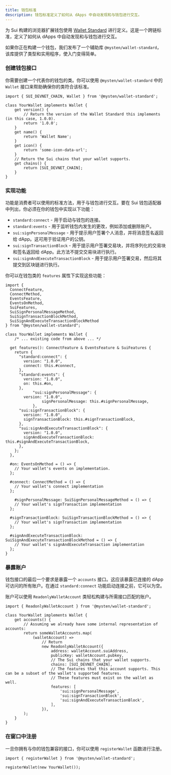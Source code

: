 ```yaml
---
title: 钱包标准
description: 钱包标准定义了如何从 dApps 中自动发现和与钱包进行交互。
---
```


为 Sui 构建的浏览器扩展钱包使用 [Wallet Standard](https://github.com/wallet-standard/wallet-standard/) 进行定义。这是一个跨链标准，定义了如何从 dApps 中自动发现和与钱包进行交互。

如果你正在构建一个钱包，我们发布了一个辅助库 `@mysten/wallet-standard`，该库提供了类型和实用程序，使入门变得简单。

### 创建钱包接口

你需要创建一个代表你的钱包的类。你可以使用 `@mysten/wallet-standard` 中的 `Wallet` 接口来帮助确保你的类符合该标准。

```tsx
import { SUI_DEVNET_CHAIN, Wallet } from '@mysten/wallet-standard';

class YourWallet implements Wallet {
	get version() {
		// Return the version of the Wallet Standard this implements (in this case, 1.0.0).
		return '1.0.0';
	}
	get name() {
		return 'Wallet Name';
	}
	get icon() {
		return 'some-icon-data-url';
	}
	// Return the Sui chains that your wallet supports.
	get chains() {
		return [SUI_DEVNET_CHAIN];
	}
}
```

### 实现功能

功能是消费者可以使用的标准方法，用于与钱包进行交互。要在 Sui 钱包适配器中列出，你必须在你的钱包中实现以下功能：

- `standard:connect` - 用于启动与钱包的连接。
- `standard:events` - 用于监听钱包内发生的更改，例如添加或删除账户。
- `sui:signPersonalMessage` - 用于提示用户签署个人消息，并将消息签名返回给 dApp。这可用于验证用户的公钥。
- `sui:signTransactionBlock` - 用于提示用户签署交易块，并将序列化的交易块和签名返回给 dApp。此方法不提交交易块进行执行。
- `sui:signAndExecuteTransactionBlock` - 用于提示用户签署交易，然后将其提交到区块链进行执行。

你可以在钱包类的 `features` 属性下实现这些功能：

```tsx
import {
  ConnectFeature,
  ConnectMethod,
  EventsFeature,
  EventsOnMethod,
  SuiFeatures,
  SuiSignPersonalMessageMethod,
  SuiSignTransactionBlockMethod,
  SuiSignAndExecuteTransactionBlockMethod
} from "@mysten/wallet-standard";

class YourWallet implements Wallet {
	/* ... existing code from above ... */

  get features(): ConnectFeature & EventsFeature & SuiFeatures {
    return {
      "standard:connect": {
        version: "1.0.0",
        connect: this.#connect,
      },
      "standard:events": {
        version: "1.0.0",
        on: this.#on,
      },
			"sui:signPersonalMessage": {
        version: "1.0.0",
				signPersonalMessage: this.#signPersonalMessage,
			},
      "sui:signTransactionBlock": {
        version: "1.0.0",
        signTransactionBlock: this.#signTransactionBlock,
      },
      "sui:signAndExecuteTransactionBlock": {
        version: "1.0.0",
        signAndExecuteTransactionBlock: this.#signAndExecuteTransactionBlock,
      },
    };
  },

  #on: EventsOnMethod = () => {
    // Your wallet's events on implementation.
  };

  #connect: ConnectMethod = () => {
    // Your wallet's connect implementation
  };

	#signPersonalMessage: SuiSignPersonalMessageMethod = () => {
    // Your wallet's signTransaction implementation
  };

  #signTransactionBlock: SuiSignTransactionBlockMethod = () => {
    // Your wallet's signTransaction implementation
  };

  #signAndExecuteTransactionBlock: SuiSignAndExecuteTransactionBlockMethod = () => {
    // Your wallet's signAndExecuteTransaction implementation
  };
}
```

### 暴露账户

钱包接口的最后一个要求是暴露一个 `accounts` 接口。这应该暴露已连接的 dApp 可访问的所有账户。在通过 `standard:connect` 功能启动连接之前，它可以为空。

账户可以使用 `ReadonlyWalletAccount` 类轻松构建与所需接口匹配的账户。

```tsx
import { ReadonlyWalletAccount } from '@mysten/wallet-standard';

class YourWallet implements Wallet {
	get accounts() {
		// Assuming we already have some internal representation of accounts:
		return someWalletAccounts.map(
			(walletAccount) =>
				// Return
				new ReadonlyWalletAccount({
					address: walletAccount.suiAddress,
					publicKey: walletAccount.pubkey,
					// The Sui chains that your wallet supports.
					chains: [SUI_DEVNET_CHAIN],
					// The features that this account supports. This can be a subset of the wallet's supported features.
					// These features must exist on the wallet as well.
					features: [
						'sui:signPersonalMessage',
						'sui:signTransactionBlock',
						'sui:signAndExecuteTransactionBlock',
					],
				}),
		);
	}
}
```

### 在窗口中注册

一旦你拥有与你的钱包兼容的接口，你可以使用 `registerWallet` 函数进行注册。

```tsx
import { registerWallet } from '@mysten/wallet-standard';

registerWallet(new YourWallet());
```
